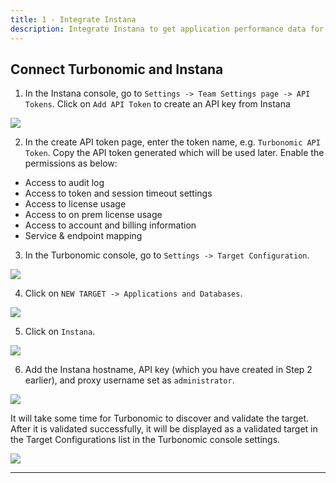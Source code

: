 ```yaml
---
title: 1 - Integrate Instana
description: Integrate Instana to get application performance data for business critical applications
---
```


## Connect Turbonomic and Instana

1) In the Instana console, go to `Settings -> Team Settings page -> API Tokens`. Click on `Add API Token` to create an API key from Instana

![](images/addApiToken.png)

2) In the create API token page, enter the token name, e.g. `Turbonomic API Token`. Copy the API token generated which will be used later. Enable the permissions as below:

- Access to audit log
- Access to token and session timeout settings
- Access to license usage
- Access to on prem license usage
- Access to account and billing information
- Service & endpoint mapping

3) In the Turbonomic console, go to `Settings -> Target Configuration`.

![](images/targetConfiguration.png)

4) Click on `NEW TARGET -> Applications and Databases`.

![](images/applicationAndDatabases.png)

5) Click on `Instana`.

![](images/instanaTarget.png)

6) Add the Instana hostname, API key (which you have created in Step 2 earlier), and proxy username set as `administrator`.

![](images/addInstanaTarget.png)

It will take some time for Turbonomic to discover and validate the target. After it is validated successfully, it will be displayed as a validated target in the Target Configurations list in the Turbonomic console settings.

![](images/instanaValidatedTarget.png)

***






